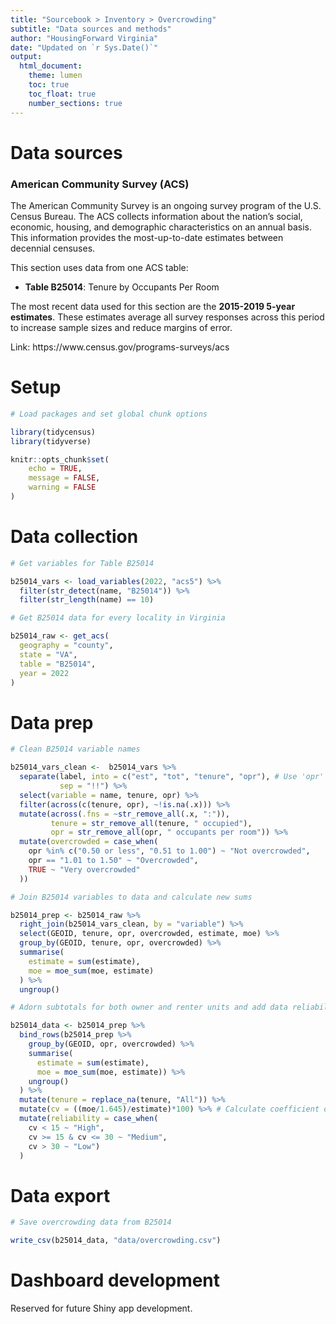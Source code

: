 ```yaml
---
title: "Sourcebook > Inventory > Overcrowding"
subtitle: "Data sources and methods"
author: "HousingForward Virginia"
date: "Updated on `r Sys.Date()`"
output:
  html_document:
    theme: lumen
    toc: true
    toc_float: true
    number_sections: true
---
```


# Data sources

### American Community Survey (ACS) {-}

The American Community Survey is an ongoing survey program of the U.S. Census Bureau. The ACS collects information about the nation’s social, economic, housing, and demographic characteristics on an annual basis. This information provides the most-up-to-date estimates between decennial censuses.

This section uses data from one ACS table:

* **Table B25014**: Tenure by Occupants Per Room

The most recent data used for this section are the **2015-2019 5-year estimates**. These estimates average all survey responses across this period to increase sample sizes and reduce margins of error.

Link: https://www.census.gov/programs-surveys/acs

# Setup

```r

# Load packages and set global chunk options

library(tidycensus)
library(tidyverse)

knitr::opts_chunk$set(
	echo = TRUE,
	message = FALSE,
	warning = FALSE
)

```

# Data collection

```r

# Get variables for Table B25014

b25014_vars <- load_variables(2022, "acs5") %>% 
  filter(str_detect(name, "B25014")) %>% 
  filter(str_length(name) == 10)

# Get B25014 data for every locality in Virginia

b25014_raw <- get_acs(
  geography = "county",
  state = "VA",
  table = "B25014",
  year = 2022
)

```

# Data prep

```r

# Clean B25014 variable names

b25014_vars_clean <-  b25014_vars %>% 
  separate(label, into = c("est", "tot", "tenure", "opr"), # Use 'opr' for 'occupants per room'
           sep = "!!") %>% 
  select(variable = name, tenure, opr) %>%
  filter(across(c(tenure, opr), ~!is.na(.x))) %>% 
  mutate(across(.fns = ~str_remove_all(.x, ":")),
         tenure = str_remove_all(tenure, " occupied"),
         opr = str_remove_all(opr, " occupants per room")) %>% 
  mutate(overcrowded = case_when(
    opr %in% c("0.50 or less", "0.51 to 1.00") ~ "Not overcrowded",
    opr == "1.01 to 1.50" ~ "Overcrowded",
    TRUE ~ "Very overcrowded"
  ))

# Join B25014 variables to data and calculate new sums

b25014_prep <- b25014_raw %>% 
  right_join(b25014_vars_clean, by = "variable") %>% 
  select(GEOID, tenure, opr, overcrowded, estimate, moe) %>% 
  group_by(GEOID, tenure, opr, overcrowded) %>% 
  summarise(
    estimate = sum(estimate),
    moe = moe_sum(moe, estimate)
  ) %>% 
  ungroup()

# Adorn subtotals for both owner and renter units and add data reliability info

b25014_data <- b25014_prep %>% 
  bind_rows(b25014_prep %>%  
    group_by(GEOID, opr, overcrowded) %>% 
    summarise(
      estimate = sum(estimate),
      moe = moe_sum(moe, estimate)) %>% 
    ungroup()
  ) %>% 
  mutate(tenure = replace_na(tenure, "All")) %>% 
  mutate(cv = ((moe/1.645)/estimate)*100) %>% # Calculate coefficient of variation
  mutate(reliability = case_when(
    cv < 15 ~ "High",
    cv >= 15 & cv <= 30 ~ "Medium",
    cv > 30 ~ "Low")
  )

```

# Data export

```r

# Save overcrowding data from B25014

write_csv(b25014_data, "data/overcrowding.csv")

```

# Dashboard development

Reserved for future Shiny app development.
